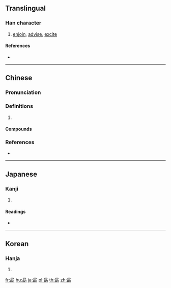 {{also|勖}}
==Translingual==

===Han character===
{{Han char|rn=19|rad=力|as=09|sn=11|four=60127|canj=ABMS|ids=⿱曰助}}

# [[enjoin]], [[advise]], [[excite]]

====References====
* {{Han ref|kx=0148.180|dkj=02392|dj=0334.020|hdz=21512.120|uh=52D7|ud=21207|bh=B1E5|bd=45541}}

----

==Chinese==
{{zh-forms}}

===Pronunciation===
{{zh-pron
|m=xū
|c=juk1
|mc=y
|oc=y
|cat=
}}

===Definitions===
{{zh-hanzi}}

# {{zh-alt-form|勖}} {{attention|zh|if so, then why is there a movr comprehensive compounds list here}}

====Compounds====
{{zh-der|勗勉|勗厲|勗率|李存勗}}

===References===
* {{R:twedu|A01837}}

----

==Japanese==

===Kanji===
{{ja-kanji|grade=|rs=力09}}

# {{defn|lang=ja|sort=力09}}

====Readings====
* {{ja-readings|on=[[ぼう]] (bō), [[きょく]] (kyoku)|kun=[[つとめる]] (tsutomeru), [[つとめ]] (tsutome)}}

----

==Korean==

===Hanja===
{{ko-hanja|hangeul=욱|rv=uk|mr=uk}}

# {{defn|lang=ko|sort=力09}}

[[fr:勗]]
[[hu:勗]]
[[ja:勗]]
[[pl:勗]]
[[th:勗]]
[[zh:勗]]